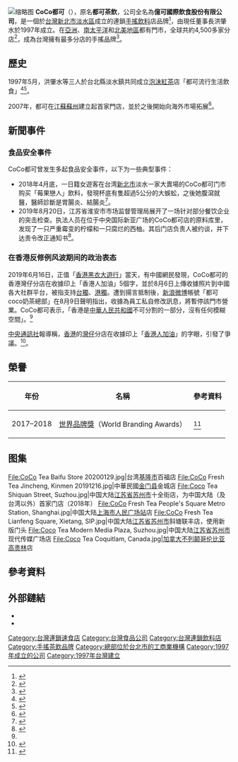 {{Infobox_Company
| company_name = 億可國際飲食股份有限公司
| company_logo = CoCo Fresh Tea & Juice.png
| company_type = [[有限公司|有限公司]]、[[股份公司|股份公司]]
| company_slogan = 
| foundation = {{Start date and age|1997}}
<br>{{ROC}}[[台北縣|台北縣]][[淡水區|淡水鎮]]
| traded_as = 
| local_code_name = 
| local_code = 
| location = {{ROC}}[[台北市|台北市]][[士林區|士林區]]後港街116號3樓
| company_name_en = OCOCO INTERNATIONAL CO., LTD.
| locations = 全球：4,000家<ref>{{cite news |title=COCO都可，成都十年是个新起点 |url=https://tech.sina.com.cn/roll/2020-08-26/doc-iivhvpwy3210050.shtml |accessdate=2021-05-04 |work=界面新闻 |date=2020-08-26 |archive-date=2021-05-06 |archive-url=https://web.archive.org/web/20210506013949/https://tech.sina.com.cn/roll/2020-08-26/doc-iivhvpwy3210050.shtml }}</ref><br>{{ROC}}<ref>[https://www.coco-tea.com/門市巡禮/ 門市據點] {{Wayback|url=https://www.coco-tea.com/%E9%96%80%E5%B8%82%E5%B7%A1%E7%A6%AE/ |date=20210118221609 }}.CoCo TEA</ref><br>{{CHNML}}：超过3,500家<ref>{{cite news |title=被疑与港独台独沾边，这家内地门店超3000家的奶茶品牌紧急回应… |url=https://www.nbd.com.cn/articles/2019-08-10/1361764.html |accessdate=2021-05-04 |work=每日经济新闻 |date=2019-08-10 |archive-date=2021-05-06 |archive-url=https://web.archive.org/web/20210506034529/http://www.nbd.com.cn/articles/2019-08-10/1361764.html }}</ref><br>{{HKG}}<br>{{USA}}：28家<br>{{CAN}}：63家<br>{{FRA}}：1家<br>{{GBR}}：4家<br>{{AUS}}：44家<br>{{NZL}}：1家<br>{{JPN}}：14家<br>{{KOR}}：10家<br>{{THA}}：18家<br>{{PHI}}：50家<br>{{IDN}}：3家
| founder = 洪肇水
| area_served = 全球
| key_people = 洪肇水（[[董事長|董事長]]）
| num_employees = 
| industry = 餐飲業
| products = 飲料
| revenue = 
| capital = 
| parent = 
| homepage = {{URL|https://www.coco-tea.com/}}
| footnotes = 
}}
[[File:CoCo_Caramel_Milk_Tea.jpg|缩略图]]
'''CoCo都可'''（{{Lang-en|'''CoCo Fresh Tea & Juice'''}}），原名'''都可茶飲'''，公司全名為'''億可國際飲食股份有限公司'''，是一個於[[台灣|台灣]][[新北市|新北市]][[淡水區|淡水區]]成立的連鎖[[手搖飲料|手搖飲料]]店品牌<ref>{{Cite web|title=關於CoCo – CoCo TEA|url=https://www.coco-tea.com/about/|accessdate=2021-04-01|work=www.coco-tea.com|archive-date=2021-01-18|archive-url=https://web.archive.org/web/20210118223551/https://www.coco-tea.com/about/}}</ref>，由現任董事長洪肇水於1997年成立。在[[亞洲|亞洲]]、[[南太平洋|南太平洋]]和[[北美地區|北美地區]]都有門市，全球共約4,500多家分店<ref>{{Cite web|title=CoCo都可|url=https://awards.brandingforum.org/brands/coco/|accessdate=2021-04-01|work=World Branding Awards|language=en-GB|archive-date=2020-12-18|archive-url=https://web.archive.org/web/20201218113153/https://awards.brandingforum.org/brands/coco/}}</ref>，成為台灣擁有最多分店的手搖品牌<ref>{{cite news |title=【CoCo都可推薦】人氣百香雙響炮 奶茶三兄弟！2022推薦必點飲品TOP5 |url=https://www.girlstalk.cc/article/74813|work=GIRLSTALK |date=2022-02-23 |language=zh-TW}}</ref>。

== 歷史 ==
1997年5月，洪肇水等三人於台北縣淡水鎮共同成立[[泡沫紅茶|泡沫紅茶]]店「都可流行生活飲食」<ref>{{Cite web|title=CoCo都可茶飲品牌故事 :: 億可國際飲食股份有限公司(CoCo都可茶飲)|url=https://heywazzup.webnode.tw/news/coco%E9%83%BD%E5%8F%AF%E8%8C%B6%E9%A3%B2%E5%93%81%E7%89%8C%E6%95%85%E4%BA%8B/|accessdate=2021-04-01|work=heywazzup.webnode.tw|archive-date=2018-01-22|archive-url=https://web.archive.org/web/20180122005555/http://heywazzup.webnode.tw/news/coco%E9%83%BD%E5%8F%AF%E8%8C%B6%E9%A3%B2%E5%93%81%E7%89%8C%E6%95%85%E4%BA%8B/}}</ref><ref>{{Cite web|title=CoCo都可茶飲 起源 :: 億可國際飲食股份有限公司(CoCo都可茶飲)|url=https://heywazzup.webnode.tw/news/coco%E9%83%BD%E5%8F%AF%E8%8C%B6%E9%A3%B2%20%E8%B5%B7%E6%BA%90/|accessdate=2021-04-01|work=heywazzup.webnode.tw|archive-date=2017-09-28|archive-url=https://web.archive.org/web/20170928205945/http://heywazzup.webnode.tw/news/coco%E9%83%BD%E5%8F%AF%E8%8C%B6%E9%A3%B2%20%E8%B5%B7%E6%BA%90/}}</ref>。

2007年，都可在[[江蘇|江蘇]][[蘇州|蘇州]]建立起首家門店，並於之後開始向海外市場拓展<ref>{{Citation|title=CoCo都可茶飲公司簡介|url=https://www.youtube.com/watch?v=yHKQvmaKfhM|accessdate=2021-04-01|publication-date=2010-09-06|archive-date=2019-01-14|archive-url=https://web.archive.org/web/20190114101022/https://www.youtube.com/watch?v=yHKQvmaKfhM}}</ref>。

== 新聞事件 ==

===食品安全事件===
CoCo都可曾发生多起食品安全事件，以下为一些典型事件：
*2018年4月底，一日籍女遊客在台湾[[新北市|新北市]]淡水一家大賣場的CoCo都可门市购买「莓果戀人」飲料，發現杯底有隻超過5公分的大蜈蚣，之後她腹瀉就醫，醫師診斷是胃腸炎、結腸炎<ref>{{cite news |title=噁！櫻花妹愛台灣茶飲 來台朝聖卻喝到「大蜈蚣」… - 生活 |url=https://news.ltn.com.tw/news/life/breakingnews/2414856 |accessdate=2021-05-04 |work=自由時報電子報 |date=2018-05-03 |language=zh-TW |archive-date=2021-05-04 |archive-url=https://web.archive.org/web/20210504153309/https://news.ltn.com.tw/news/life/breakingnews/2414856 }}</ref>。
*2019年8月20日，江苏省淮安市市场监督管理局展开了一场针对部分餐饮企业的突击检查。执法人员在位于中央国际新亚广场的CoCo都可店的原料库里，发现了一只严重霉变的柠檬和一只腐烂的西柚。其后门店负责人被约谈，并下达责令改正通知书<ref>{{cite news |author1=薛庆元 |title=CoCo奶茶店查出霉变水果 涉嫌违规已被责令整改 |url=http://jx.ifeng.com/a/20190826/7705842_0.shtml |accessdate=2021-05-04 |work=中国消费者报 |date=2019-08-26 |archive-date=2021-05-04 |archive-url=https://web.archive.org/web/20210504153311/http://jx.ifeng.com/a/20190826/7705842_0.shtml }}</ref>。

===在香港反修例风波期间的政治表态===
{{main|台灣手搖茶業者政治表態事件}}
2019年6月16日，正值「[[「譴責鎮壓，撤回惡法」大遊行|香港黑衣大遊行]]」當天，有中國網民發現，CoCo都可的香港灣仔分店在收據印上「香港人加油」5個字，並於8月6日上傳收據照片到中國各大社群平台，被指支持[[台獨|台獨]]、[[港獨|港獨]]。遭到揚言抵制後，[[新浪微博|新浪微博]]帳號「都可coco奶茶總部」在8月9日聲明指出，收據為員工私自修改訊息，將暫停該門市營業。CoCo都可表示，「香港是[[中華人民共和國|中華人民共和國]]不可分割的一部分，沒有任何模糊空間」。<ref name=":0" />

[[中央通訊社|中央通訊社]]報導稱，[[香港|香港]]的[[灣仔|灣仔]]分店在收據印上「[[反對逃犯條例修訂草案運動|香港人加油]]」的字眼，引發了爭議。<ref name=":0">{{Cite web|title=反送中遭陸網民抵制 CoCo都可：香港是中國一部分|url=https://www.cna.com.tw/news/'''firstnews'''/201908090233.aspx|accessdate=2021-04-01|work=中央通訊社|language=zh-TW}}</ref>。

== 榮譽 ==
{| class="wikitable"
!年份
!名稱
!參考資料
|-
|2017–2018
|[[世界品牌獎|世界品牌獎]]（World Branding Awards）
|<ref>{{Cite web|title=Winners 2017-2018|url=https://awards.brandingforum.org/winners-2017-2018/|accessdate=2021-04-01|work=World Branding Awards|language=en-GB|archive-date=2021-01-17|archive-url=https://web.archive.org/web/20210117212502/https://awards.brandingforum.org/winners-2017-2018/}}</ref>
|}

==图集==
<gallery>
File:CoCo Tea Baifu Store 20200129.jpg|台湾[[基隆市|基隆市]]百福店
File:CoCo Fresh Tea Jincheng, Kinmen 20191216.jpg|中華民國[[金门县|金门县]]金城店
File:Coco Tea Shiquan Street, Suzhou.jpg|中国大陆[[江苏省|江苏省]][[苏州市|苏州市]]十全街店，为中国大陆（及台湾以外）首家门店（2018年）
File:CoCo Fresh Tea People's Square Metro Station, Shanghai.jpg|中国大陆[[上海市|上海市]][[人民广场站_(上海市)|人民广场站]]店
File:CoCo Fresh Tea Lianfeng Square, Xietang, SIP.jpg|中国大陆[[江苏省|江苏省]][[苏州市|苏州市]]斜塘联丰店，使用新版门头
File:Coco Tea Modern Media Plaza, Suzhou.jpg|中国大陆[[江苏省|江苏省]][[苏州市|苏州市]]现代传媒广场店
File:Coco Tea Coquitlam, Canada.jpg|[[加拿大|加拿大]][[不列颠哥伦比亚|不列颠哥伦比亚]][[高贵林|高贵林]]店 
</gallery>

== 參考資料 ==

<references />

== 外部鏈結 ==
* {{Official website|https://www.coco-tea.com/}}
* {{facebook|cocofreshtea.tw|CoCo都可}}

{{Portal bar|台灣|企業}}
[[Category:台灣連鎖速食店|Category:台灣連鎖速食店]]
[[Category:台灣食品公司|Category:台灣食品公司]]
[[Category:台灣連鎖飲料店|Category:台灣連鎖飲料店]]
[[Category:手搖茶飲品牌|Category:手搖茶飲品牌]]
[[Category:總部位於台北市的工商業機構|Category:總部位於台北市的工商業機構]]
[[Category:1997年成立的公司|Category:1997年成立的公司]]
[[Category:1997年台灣建立|Category:1997年台灣建立]]